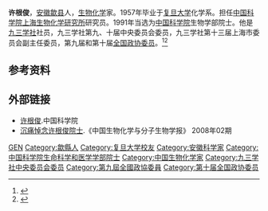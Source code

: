 '''许根俊'''{{BD|1935年||2008年|1月8日||}}，[[安徽|安徽]][[歙县|歙县]]人，[[生物化学|生物化学]]家。1957年毕业于[[复旦大学|复旦大学]]化学系。担任[[中国科学院上海生物化学研究所|中国科学院上海生物化学研究所]]研究员。1991年当选为[[中国科学院|中国科学院]]生物学部院士。他是[[九三学社|九三学社]]社员，九三学社第九、十届中央委员会委员，九三学社第十三届上海市委员会副主任委员，第九届和第十届[[全国政协委员|全国政协委员]]。<ref >{{cite web |url=http://news.sciencenet.cn/htmlnews/200811015218343199028.html |language= |title=著名生物化学家许根俊院士逝世 享年73岁 |publisher=科学网 |date=2008-01-10 |accessdate= |archive-date=2016-03-07 |archive-url=https://web.archive.org/web/20160307101544/http://news.sciencenet.cn/htmlnews/200811015218343199028.html |dead-url=no }}</ref><ref >{{cite web|url= http://www.cqvip.com/qk/92751A/200801/26588979.html|language= |title= 中国科学院院士、我刊原副主编许根俊先生逝世|publisher= 《医学分子生物学杂志》|date= 2008年第1期|accessdate= |archive-date= 2016-09-27|archive-url= https://web.archive.org/web/20160927124900/http://www.cqvip.com/qk/92751A/200801/26588979.html|dead-url= no}}</ref>

== 参考资料 ==
{{reflist}}

== 外部链接 ==
*[http://casad.cas.cn/aca/316/ygysmd-200906-t20090624_1809599.html 许根俊]{{Wayback|url=http://casad.cas.cn/aca/316/ygysmd-200906-t20090624_1809599.html |date=20170305001954 }}.中国科学院
*[http://www.cnki.com.cn/Article/CJFDTotal-SWHZ200802002.htm 沉痛悼念许根俊院士]{{Wayback|url=http://www.cnki.com.cn/Article/CJFDTotal-SWHZ200802002.htm |date=20170305070240 }}.《中国生物化学与分子生物学报》 2008年02期

{{中国科学院生命科学和医学学部院士}}
{{DEFAULTSORT:XU许}}
[[Category:许姓|GEN]]
[[Category:歙縣人|Category:歙縣人]]
[[Category:复旦大学校友|Category:复旦大学校友]]
[[Category:安徽科学家|Category:安徽科学家]]
[[Category:中国科学院生命科学和医学学部院士|Category:中国科学院生命科学和医学学部院士]]
[[Category:中国生物化学家|Category:中国生物化学家]]
[[Category:九三学社中央委员会委员|Category:九三学社中央委员会委员]]
[[Category:第九屆全國政協委員|Category:第九屆全國政協委員]]
[[Category:第十届全国政协委员|Category:第十届全国政协委员]]